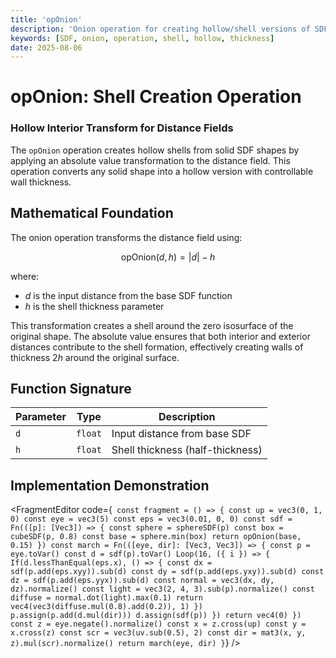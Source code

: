```yaml
---
title: 'opOnion'
description: 'Onion operation for creating hollow/shell versions of SDF shapes'
keywords: [SDF, onion, operation, shell, hollow, thickness]
date: 2025-08-06
---
```



# opOnion: Shell Creation Operation

### Hollow Interior Transform for Distance Fields

The `opOnion` operation creates hollow shells from solid SDF shapes by applying an absolute value transformation to the distance field. This operation converts any solid shape into a hollow version with controllable wall thickness.

## Mathematical Foundation

The onion operation transforms the distance field using:

$$
\text{opOnion}(d, h) = |d| - h
$$

where:

- $d$ is the input distance from the base SDF function
- $h$ is the shell thickness parameter

This transformation creates a shell around the zero isosurface of the original shape. The absolute value ensures that both interior and exterior distances contribute to the shell formation, effectively creating walls of thickness $2h$ around the original surface.

## Function Signature

| Parameter | Type    | Description                      |
| --------- | ------- | -------------------------------- |
| `d`       | `float` | Input distance from base SDF     |
| `h`       | `float` | Shell thickness (half-thickness) |

## Implementation Demonstration

<FragmentEditor
        code={`
const fragment = () => {
        const up = vec3(0, 1, 0)
        const eye = vec3(5)
        const eps = vec3(0.01, 0, 0)
        const sdf = Fn(([p]: [Vec3]) => {
                const sphere = sphereSDF(p)
                const box = cubeSDF(p, 0.8)
                const base = sphere.min(box)
                return opOnion(base, 0.15)
        })
        const march = Fn(([eye, dir]: [Vec3, Vec3]) => {
                const p = eye.toVar()
                const d = sdf(p).toVar()
                Loop(16, ({ i }) => {
                        If(d.lessThanEqual(eps.x), () => {
                                const dx = sdf(p.add(eps.xyy)).sub(d)
                                const dy = sdf(p.add(eps.yxy)).sub(d)
                                const dz = sdf(p.add(eps.yyx)).sub(d)
                                const normal = vec3(dx, dy, dz).normalize()
                                const light = vec3(2, 4, 3).sub(p).normalize()
                                const diffuse = normal.dot(light).max(0.1)
                                return vec4(vec3(diffuse.mul(0.8).add(0.2)), 1)
                        })
                        p.assign(p.add(d.mul(dir)))
                        d.assign(sdf(p))
                })
                return vec4(0)
        })
        const z = eye.negate().normalize()
        const x = z.cross(up)
        const y = x.cross(z)
        const scr = vec3(uv.sub(0.5), 2)
        const dir = mat3(x, y, z).mul(scr).normalize()
        return march(eye, dir)
}`}
/>
